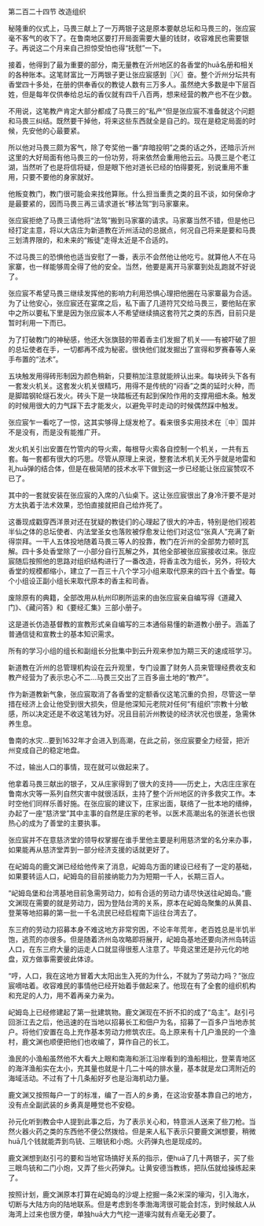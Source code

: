 

第二百二十四节 改造组织

秘隆重的仪式上，马畏三献上了一万两银子这是原本要献总坛和马畏三的，张应宸毫不客气的收下了。在鲁南地区要打开局面需要大量的钱财，收容难民也需要银子。再说这二个月来自己担惊受怕也得“抚慰”一下。

接着，他得到了最为重要的部分，南无量教在沂州地区的各香堂的huā名册和相关的各种账本。这笔财富比一万两银子更让张应宸感到〖兴〗奋。整个沂州分坛共有香堂四十多处，在册的供奉香仪的教徒人数有三万多人。虽然绝大多数是中下层百姓，但是每年仅供奉给总坛的香仪就有四千八百两，想来经营的教产也不在少数。

不用说，这笔教产肯定大部分都成了马畏三的“私产”但是张应宸不准备就这个问题和马畏三纠结。既然要干掉他，将来这些东西就全是自己的。现在是稳定局面的时候，先安他的心最要紧。

所以他对马畏三颇为客气，除了夸奖他一番“弃暗投明”之类的话之外，还暗示沂州这里的大好局面有他马畏三的一份功劳，将来依然会重用他云云。马畏三是个老江湖，当然听了也是将信将疑，但是眼下他对道长已经的怕得要死，别说重用不重用，只要不要他的身家就好。

他叛变教门，教门很可能会来找他算账。什么担当重责之类的且不谈，如何保命才是最要紧的，因而马畏三再三请求道长“移法驾”到马家寨来。

张应宸拒绝了马畏三请他将“法驾”搬到马家寨的请求。马家寨当然不错，但是他已经打定主意，将以大店庄为新道教在沂州活动的总据点，何况自己将来是要和马畏三划清界限的，和未来的“叛徒”走得太近是不合适的。

不过马畏三的恐惧他也适当安慰了一番，表示不会然他让他吃亏。就算他人不在马家寨，也一样能够周全得了他的安全。当然，他要是离开马家寨到处乱跑就不好说了。

张应宸不希望马畏三继续发挥他的影响力利用恐惧心理把他圈在马家寨最为合适。为了让他安心，张应宸还在宴席之后，私下画了几道符咒交给马畏三，要他贴在家中之所以要私下里是因为张应宸本人不希望继续搞这套符咒之类的东西，目前只是暂时利用一下而已。

为了打破教门的神秘感，他还大张旗鼓的带着香主们发掘了机关——有被吓破了胆的总坛使者在手，一切都再不成为秘密。很快他们就发掘出了宣得和罗赛春等人亲手布置的“法术”。

五块触发用得砖形制因为颜色稍新，只要稍加注意就能辨认出来。每块砖头下各有一套发火机关。这套发火机关很精巧，用得不是传统的“闷香”之类的延时火种，而是脚踏钢轮燧石发火。砖头下是一块踏板还有起到保险作用的支撑用细木条。触发的时候用很大的力气踩下去才能发火，以避免平时走动的时候偶然踩中触发。

张应宸乍一看吃了一惊，这其实够得上燧发枪了。看来很多实用技术在〖中〗国并不是没有，而是没有能推广开。

发火机关引出安置在竹管内的导火索，每根导火索各自控制一个机关，一共有五套。每一套都有很大的巧思。尽管从原理上来说，整套法术机关无外乎就是地雷和礼huā弹的结合体，但是在极简陋的技术水平下做到这一步已经能让张应宸赞叹不已了。

其中的一套就安装在张应宸的入席的八仙桌下。这让张应宸很出了身冷汗要不是对方太执着于法术效果，恐怕直接就把自己给炸死了。

这番现成戳穿西洋景对还在犹疑的教徒们的心理起了很大的冲击，特别是他们视若半仙之体的总坛使者、内法堂圣女也落败被俘愈发让他们对这位“张真人”充满了新得崇拜。一干人五体投地随着马畏三等人的投靠，教门在沂州的全部势力顿时瓦解。四十多处香堂除了一小部分自行瓦解之外，其他全部被张应宸接收过来。张应宸随后按照他的思路对组织结构进行了一番改造，将香主改为组长，另外，将较大香堂的规模都缩小，建立了一百三十八个学习小组来取代原来的四十五个香堂。每个小组设正副小组长来取代原本的香主和司香。

废除原有的典籍，全部改用从杭州印刷所运来的由张应宸亲自编写得《道藏入门》、《藏问答》和《要经汇集》三部小册子。

这是道长仿造基督教的宣教形式亲自编写的三本通俗易懂的新道教小册子。涵盖了普通信徒和宣教士的基本知识需求。

所有的学习小组的组长和副组长分批集中到云升观来参加为期三天的速成班学习。

新道教在沂州的总管理机构设在云升观里，专门设置了财务人员来管理经费收支和教产经营为了表示忠心不二…马畏三交出了三百多亩土地的“教产”。

作为新道教新气象，张应宸取消了各香堂的定额香仪这笔沉重的负担，尽管这一举措在经济上会让他受到很大损失，但是他深知元老院对任何“有组织”宗教十分敏感，所以决定还是不收这笔钱为好。况且目前沂州教徒的经济状况也很差，急需休养生息。

鲁南的水灾…要到1632年才会进入到高潮，在此之前，张应宸要全力经营，把沂州变成自己的稳定地盘。

不过，输出人口的事情，现在就可以做起来了。

他拿着马畏三献出的银子，又从庄家得到了很大的支持——历史上，大店庄庄家在鲁南水灾等一系列自然灾害中就很活跃，主持了整个沂州地区的许多救灾工作。本时空他们同样乐善好施。在张应宸的建议下，庄家出面，联络了一批本地的缙绅，办起了一座“慈济堂”其中主事的自然是庄家的老爷。以医术高潮出名的张道长也很热心的成为了善堂的主要执事。

张应宸并不在意慈济堂的领导权掌握在谁手里他主要是利用慈济堂的名分来办事，如果能再从慈济堂弄到一部分经济支援的话就更好了。

在屺姆岛的鹿文渊已经给他传来了消息，屺姆岛方面的建设已经有了一定的基础，如果要转运人口，屺姆岛的目前接纳能力为为短期一千人，长期三百人。

“屺姆岛堡和台湾基地目前急需劳动力，如有合适的劳动力请尽快送往屺姆岛。”鹿文渊现在需要的就是劳动力，因为登陆台湾的关系，原本在屺姆岛聚集的从黄县、登莱等地招募的第一批一千名流民已经启程南下运往台湾去了。

东三府的劳动力招募本身不难这地方非常穷困，不论丰年荒年，老百姓总是半饥半饱，逃荒的亦很多。但是随着济州岛攻略即将展开，屺姆岛基地还要向济州岛转运人口，在东三府大量的运走人口就显得很惹人注意了。毕竟这里还是孙元化的地盘，双方做事需要彼此体谅。

“哼，人口，我在这地方冒着大太阳出生入死的为什么，不就为了劳动力吗？”张应宸嘀咕着。收容难民的事情他已经开始着手做起来了。他现在有了全套的组织机构和充足的人力，用不着再亲力亲为。

屺姆岛上已经修建起了第一批建筑物。鹿文渊现在不折不扣的成了“岛主”。赵引弓回浙江去之后，他迅速的在当地以招募长工和佃户为名，招募了一百多户当地赤贫户。将他们安置在岛上充作基本劳动力修筑农庄。岛上原来有十几户渔民的一个渔村，鹿文渊也顺便把他们也收编了，算作自己的长工。

渔民的小渔船虽然他不大看大上眼和南海和浙江沿岸看到的渔船相比，登莱青地区的海洋渔船实在太小，充其量也就是十几二十吨的排水量，基本就是龙口湾附近的海域活动。不过有了十几条船好歹也是沿海机动力量。

鹿文渊又按照每户一丁的标准，编了一百人的乡勇，在这治安基本靠自己的地方，没有点全副武装的乡勇真是睡觉也不安稳。

孙元化听到教会中人提到此事之后，为了表示关心和，特意派人送来了些刀枪。当然火器火药之类的东西他不便公然拨给。但是来人私下表示只要鹿文渊想要，稍微huā几个钱就能弄到鸟铳、三眼铳和小炮。火药弹丸也是现成的。

鹿文渊想到赵引弓的要和当地官场搞好关系的指示，便huā了几十两银子，买了些三眼鸟铳和二门小炮，又弄了些火药弹丸。让黄安德当教练，把队伍就给操练起来了。

按照计划，鹿文渊原本打算在屺姆岛的沙堤上挖掘一条2米深的壕沟，引入海水，切断与大陆方向的陆地联系。但是考虑到冬季渤海湾很可能会封冻，到时候敌人从海湾上过来也很方便，单独huā大力气挖一道壕沟就有点毫无必要了。

